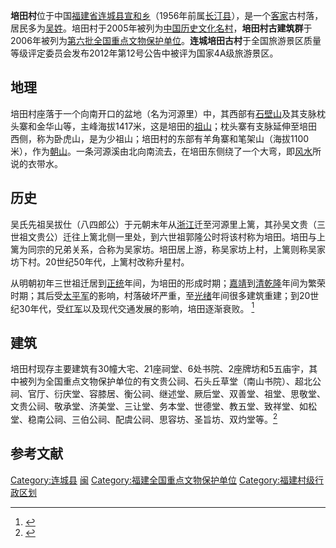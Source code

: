 {{coord|25|38|31|N|116|38|05|E|display=title|scale:100000}}
{{文物保护单位
| 级别 = 全国
| 名称 = 培田村古建筑群
| 图片 = Liancheng Peitian 2013.10.07 09-09-57.jpg
| 所在 = [[福建省|福建省]][[连城县|连城县]]
| 分类 = 古建筑
| 时代 = 明至清
| 编号 = [[第六批全国重点文物保护单位|第六批]]第584项
| 登录 = 2006年5月25日
}}

'''培田村'''位于中国[[福建省|福建省]][[连城县|连城县]][[宣和乡|宣和乡]]（1956年前属[[长汀县|长汀县]]），是一个[[客家|客家]]古村落，居民多为[[吴姓|吴姓]]。培田村于2005年被列为[[中国历史文化名村|中国历史文化名村]]，'''培田村古建筑群'''于2006年被列为[[第六批全国重点文物保护单位|第六批全国重点文物保护单位]]。'''连城培田古村'''于全国旅游景区质量等级评定委员会发布2012年第12号公告中被评为国家4A级旅游景区。

==地理==
培田村座落于一个向南开口的盆地（名为河源里）中，其西部有[[石壁山|石壁山]]及其支脉枕头寨和金华山等，主峰海拔1417米，这是培田的[[祖山|祖山]]；枕头寨有支脉延伸至培田西侧，称为卧虎山，是为少祖山；培田村的东部有羊角寨和笔架山（海拔1100米），作为[[朝山|朝山]]。一条河源溪由北向南流去，在培田东侧绕了一个大弯，即[[风水|风水]]所说的衣带水。

==历史==
吴氏先祖吴拔仕（八四郎公）于元朝末年从[[浙江|浙江]]迁至河源里上篱，其孙吴文贵（三世祖文贵公）迁往上篱北侧一里处，到六世祖郭隆公时将该村称为培田。培田与上篱为同宗的兄弟关系，合称为吴家坊。培田居上游，称吴家坊上村，上篱则称吴家坊下村。20世纪50年代，上篱村改称升星村。

从明朝初年三世祖迁居到[[正统_(年号)|正统]]年间，为培田的形成时期；[[嘉靖|嘉靖]]到[[清朝|清]][[乾隆|乾隆]]年间为繁荣时期；其后受[[太平军|太平军]]的影响，村落破坏严重，至[[光绪|光绪]]年间很多建筑重建；到20世纪30年代，受[[红军|红军]]以及现代交通发展的影响，培田逐渐衰败。
<ref>{{Cite book |author=李秋香 |title=闽西客家古村落——培田村 |publisher=清华大学出版社 |year=2008 |isbn=978-7-302-16626-9}}</ref>

==建筑==
培田村现存主要建筑有30幢大宅、21座祠堂、6处书院、2座牌坊和5五庙宇，其中被列为全国重点文物保护单位的有文贵公祠、石头丘草堂（南山书院）、超北公祠、官厅、衍庆堂、容膝居、衡公祠、继述堂、厥后堂、双善堂、祖堂、思敬堂、文贵公祠、敬承堂、济美堂、三让堂、务本堂、世德堂、教五堂、致祥堂、如松堂、稳南公祠、三伯公祠、配虞公祠、思容坊、圣旨坊、双灼堂等。<ref>{{Cite book |author=国家文物局 编 |title=全国重点文物保护单位（第六批）·第Ⅴ卷 |publisher=文物出版社 |year=2008 |isbn=978-7-5010-2446-9 |pages=372 }}</ref>
{{wide image|Liancheng Peitian 2013.10.07 08-44-21.jpg|1200px|培田村口荷塘}}

==参考文献==
{{commonscat|Peitian Village}}
{{reflist}}

{{中国历史文化名村}}
{{福建全国重点文物保护单位}}

{{DEFAULTSORT:Pei}}
[[Category:连城县|Category:连城县]]
[[Category:中国历史文化名村|闽]]
[[Category:福建全国重点文物保护单位|Category:福建全国重点文物保护单位]]
[[Category:福建村级行政区划|Category:福建村级行政区划]]